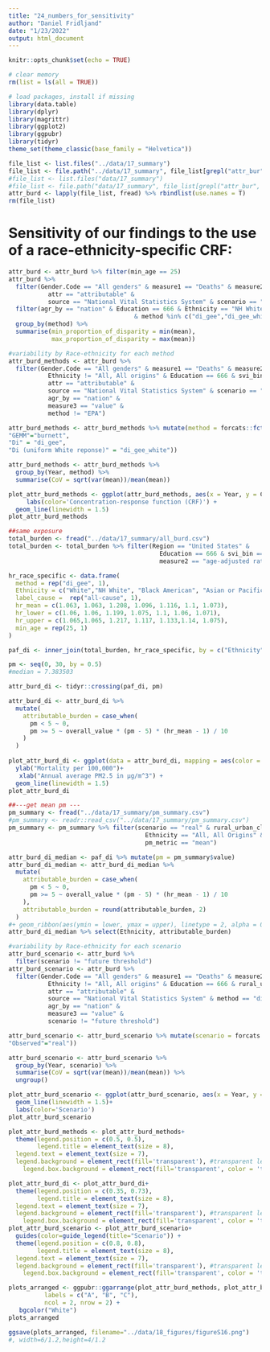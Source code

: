 ```yaml
---
title: "24_numbers_for_sensitivity"
author: "Daniel Fridljand"
date: "1/23/2022"
output: html_document
---
```


```r
knitr::opts_chunk$set(echo = TRUE)
```

```r
# clear memory
rm(list = ls(all = TRUE))

# load packages, install if missing
library(data.table)
library(dplyr)
library(magrittr)
library(ggplot2)
library(ggpubr)
library(tidyr)
theme_set(theme_classic(base_family = "Helvetica"))
```

```r
file_list <- list.files("../data/17_summary")
file_list <- file.path("../data/17_summary", file_list[grepl("attr_bur", file_list)])
#file_list <- list.files("data/17_summary")
#file_list <- file.path("data/17_summary", file_list[grepl("attr_bur", file_list)])
attr_burd <- lapply(file_list, fread) %>% rbindlist(use.names = T)
rm(file_list)
```

# Sensitivity of our findings to the use of a race-ethnicity-specific CRF:
```r
attr_burd <- attr_burd %>% filter(min_age == 25)
attr_burd %>%
  filter(Gender.Code == "All genders" & measure1 == "Deaths" & measure2 == "age-adjusted rate per 100,000" &
           attr == "attributable" &
           source == "National Vital Statistics System" & scenario == "real") %>% 
  filter(agr_by == "nation" & Education == 666 & Ethnicity == "NH White" & measure3 == "proportion of disparity to Black or African American attributable" & svi_bin == "All" & rural_urban_class == "All"
                                   & method %in% c("di_gee","di_gee_white") & Year %in% 2000:2015) %>%
  group_by(method) %>%
  summarise(min_proportion_of_disparity = min(mean),
            max_proportion_of_disparity = max(mean))

```

```r
#variability by Race-ethnicity for each method
attr_burd_methods <- attr_burd %>%
  filter(Gender.Code == "All genders" & measure1 == "Deaths" & measure2 == "age-adjusted rate per 100,000" &
           Ethnicity != "All, All origins" & Education == 666 & svi_bin == "All" & rural_urban_class == "All" &
           attr == "attributable" &
           source == "National Vital Statistics System" & scenario == "real" &
           agr_by == "nation" & 
           measure3 == "value" &
           method != "EPA")

attr_burd_methods <- attr_burd_methods %>% mutate(method = forcats::fct_recode(method,
"GEMM"="burnett",
"Di" = "di_gee",
"Di (uniform White reponse)" = "di_gee_white"))

attr_burd_methods <- attr_burd_methods %>% 
  group_by(Year, method) %>%
  summarise(CoV = sqrt(var(mean))/mean(mean))

plot_attr_burd_methods <- ggplot(attr_burd_methods, aes(x = Year, y = CoV, color = method)) +
     labs(color='Concentration-response function (CRF)') +
  geom_line(linewidth = 1.5)
plot_attr_burd_methods
```

```r
##same exposure
total_burden <- fread("../data/17_summary/all_burd.csv")
total_burden <- total_burden %>% filter(Region == "United States" & 
                                          Education == 666 & svi_bin == "All" & rural_urban_class == "All" & measure1 == "Deaths" &
                                          measure2 == "age-adjusted rate per 100,000" & Year == 2016)

hr_race_specific <- data.frame(
  method = rep("di_gee", 1),
  Ethnicity = c("White","NH White", "Black American", "Asian or Pacific Islander", "Hispanic or Latino White", "American Indian or Alaska Native", "All"), # TODO
  label_cause =  rep("all-cause", 1),
  hr_mean = c(1.063, 1.063, 1.208, 1.096, 1.116, 1.1, 1.073),
  hr_lower = c(1.06, 1.06, 1.199, 1.075, 1.1, 1.06, 1.071),
  hr_upper = c(1.065,1.065, 1.217, 1.117, 1.133,1.14, 1.075),
  min_age = rep(25, 1)
)

paf_di <- inner_join(total_burden, hr_race_specific, by = c("Ethnicity"))

pm <- seq(0, 30, by = 0.5)
#median = 7.383503

attr_burd_di <- tidyr::crossing(paf_di, pm)

attr_burd_di <- attr_burd_di %>%
  mutate(
    attributable_burden = case_when(
      pm < 5 ~ 0,
      pm >= 5 ~ overall_value * (pm - 5) * (hr_mean - 1) / 10
    )
  ) 
  
plot_attr_burd_di <- ggplot(data = attr_burd_di, mapping = aes(color = Ethnicity, x = pm, y = attributable_burden)) +
  ylab("Mortality per 100,000")+
   xlab("Annual average PM2.5 in μg/m^3") +
  geom_line(linewidth = 1.5)
plot_attr_burd_di
```

```r
##---get mean pm ---
pm_summary <- fread("../data/17_summary/pm_summary.csv")
#pm_summary <- readr::read_csv("../data/17_summary/pm_summary.csv") 
pm_summary <- pm_summary %>% filter(scenario == "real" & rural_urban_class == "All" & Region == "United States" &
                                      Ethnicity == "All, All Origins" & Education == 666 & Year == 2016 &
                                      pm_metric == "mean")

attr_burd_di_median <- paf_di %>% mutate(pm = pm_summary$value)
attr_burd_di_median <- attr_burd_di_median %>%
  mutate(
    attributable_burden = case_when(
      pm < 5 ~ 0,
      pm >= 5 ~ overall_value * (pm - 5) * (hr_mean - 1) / 10
    ),
    attributable_burden = round(attributable_burden, 2)
  )
#+ geom_ribbon(aes(ymin = lower, ymax = upper), linetype = 2, alpha = 0, show.legend = FALSE) 
attr_burd_di_median %>% select(Ethnicity, attributable_burden)
```

```r
#variability by Race-ethnicity for each scenario
attr_burd_scenario <- attr_burd %>% 
  filter(scenario != "future threshold")
attr_burd_scenario <- attr_burd %>%
  filter(Gender.Code == "All genders" & measure1 == "Deaths" & measure2 == "age-adjusted rate per 100,000" &
           Ethnicity != "All, All origins" & Education == 666 & rural_urban_class == "All" &
           attr == "attributable" &
           source == "National Vital Statistics System" & method == "di_gee" &
           agr_by == "nation" & 
           measure3 == "value" &
           scenario != "future threshold")

attr_burd_scenario <- attr_burd_scenario %>% mutate(scenario = forcats::fct_recode(scenario,
"Observed"="real"))

attr_burd_scenario <- attr_burd_scenario %>%
  group_by(Year, scenario) %>%
  summarise(CoV = sqrt(var(mean))/mean(mean)) %>%
  ungroup()

plot_attr_burd_scenario <- ggplot(attr_burd_scenario, aes(x = Year, y = CoV, color = scenario)) +
  geom_line(linewidth = 1.5)+
  labs(color='Scenario')
plot_attr_burd_scenario
```

```r
plot_attr_burd_methods <- plot_attr_burd_methods+ 
  theme(legend.position = c(0.5, 0.5),
        legend.title = element_text(size = 8),
  legend.text = element_text(size = 7),
  legend.background = element_rect(fill='transparent'), #transparent legend bg
    legend.box.background = element_rect(fill='transparent', color = 'transparent') )

plot_attr_burd_di <- plot_attr_burd_di+ 
  theme(legend.position = c(0.35, 0.73),
        legend.title = element_text(size = 8),
  legend.text = element_text(size = 7),
  legend.background = element_rect(fill='transparent'), #transparent legend bg
    legend.box.background = element_rect(fill='transparent', color = 'transparent'))
plot_attr_burd_scenario <- plot_attr_burd_scenario+ 
  guides(color=guide_legend(title="Scenario")) +
  theme(legend.position = c(0.8, 0.8),
        legend.title = element_text(size = 8),
  legend.text = element_text(size = 7),
  legend.background = element_rect(fill='transparent'), #transparent legend bg
    legend.box.background = element_rect(fill='transparent', color = 'transparent'))
```

```r
plots_arranged <- ggpubr::ggarrange(plot_attr_burd_methods, plot_attr_burd_di, plot_attr_burd_scenario , 
          labels = c("A", "B", "C"),
          ncol = 2, nrow = 2) +
   bgcolor("White")
plots_arranged
```

```r
ggsave(plots_arranged, filename="../data/18_figures/figureS16.png")
#, width=6/1.2,height=4/1.2
```

